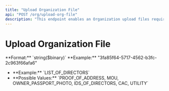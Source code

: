 ```yaml
---
title: "Upload Organization File"
api: "POST /org/upload-org-file"
description: "This endpoint enables an Organization upload files required for KYB verification."
---
```


# Upload Organization File

<ParamField body="File" type="file" required>
	**Format:** `string($binary)`
</ParamField>

<ParamField body="OrgId" type="string" required>
     **Example:** "3fa85f64-5717-4562-b3fc-2c963f66afa6"
</ParamField>

<ParamField body="fileType" type="string" required>
	<ul>
		<li>**Example:** `LIST_OF_DIRECTORS`</li>
		<li>
			**Possible Values:** `PROOF_OF_ADDRESS, MOU, OWNER_PASSPORT_PHOTO,
			IDS_OF_DIRECTORS, CAC, UTILITY`
		</li>
	</ul>
</ParamField>